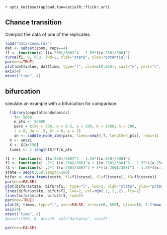 `r opts_knit$set(upload.fun=socialR::flickr.url)`

## Chance transition

Overplot the data of one of the replicates. 

```r
load("data/zoom.rda")
dat <- subset(zoom, reps==4)
f1 <- function(x) ((x-250)/300)^4 - 1.55*((x-250)/300)^2
curve(f1, 0, 650, lwd=2, xlab="state", ylab="potential")
par(new=TRUE)
plot(dat$value, dat$time, type="l", xlim=c(0,650), xaxt="n", yaxt="n", ylim=c(.997*min(dat$time), max(dat$time)*1.005), xlab="", ylab="")
axis(4)
mtext("time", 4)
````


## bifurcation

simulate an example with a bifurcation for comparison.  

```r
  library(populationdynamics)
	T<- 5000
	n_pts <- 50000
	pars = c(Xo = 500, e = 0.5, a = 180, K = 1000, h = 200,
    i = 0, Da = .5, Dt = 0, p = 2)
	sn <- saddle_node_ibm(pars, times=seq(0,T, length=n_pts), reps=1)
  X <- sn$x1
  X <- X[X>250]
  times <- 1:length(X)*T/n_pts
````


```r
f1 <- function(x) ((x-250)/300)^4 - 1.55*((x-250)/300)^2
f2 <- function(x) .5*( ((x-250)/300)^4 + ((x-250)/300)^3 - 1.55*((x-250)/300)^2)
f3 <- function(x) .2*( ((x-250)/300)^4 + 5*((x-250)/300)^3 - 1.55*((x-250)/300)^2)
state = seq(0,650,length=100)
bifur <- data.frame(state, f1=f1(state), f2=f2(state), f3=f3(state)) 
par(new=FALSE)
plot(bifur$state, bifur$f1,  type="l", lwd=2, xlab="state", ylab="potential", col=rgb(.4,.4,.4), lty=2)
lines(bifur$state, bifur$f2, lwd=2, col=rgb(.2,.2,.2), lty=2)
lines(bifur$state, bifur$f3, lwd=2)
par(new=TRUE)
plot(X, times, type="l", axes=FALSE, xlim=c(0, 650), ylim=c(0, 1.2*max(times)), xlab="", ylab="")
axis(4)
mtext("time", 4)
#points(550, 0, pch=19, col="darkgray", cex=7)
````

```r
par(new=FALSE)
````




